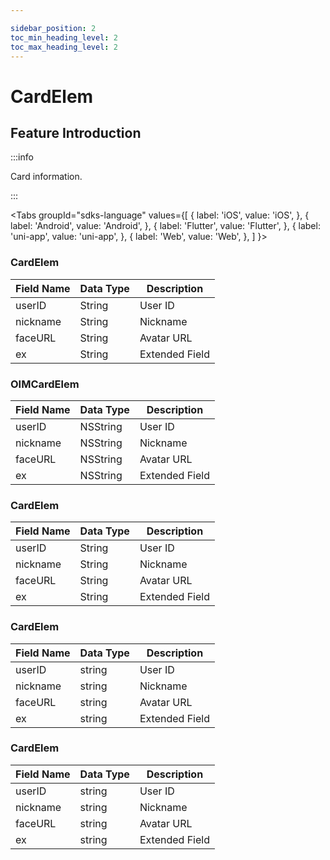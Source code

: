 ```yaml
---

sidebar_position: 2
toc_min_heading_level: 2
toc_max_heading_level: 2
---
```


# CardElem

## Feature Introduction

:::info

Card information.

:::

<Tabs
groupId="sdks-language"
values={[
{ label: 'iOS', value: 'iOS', },
{ label: 'Android', value: 'Android', },
{ label: 'Flutter', value: 'Flutter', },
{ label: 'uni-app', value: 'uni-app', },
{ label: 'Web', value: 'Web', },
]
}>

<TabItem value="Flutter">

### CardElem

| Field Name | Data Type | Description       |
| ---------- | --------- | ----------------- |
| userID     | String    | User ID           |
| nickname   | String    | Nickname          |
| faceURL    | String    | Avatar URL        |
| ex         | String    | Extended Field    |

</TabItem>

<TabItem value="iOS">

### OIMCardElem

| Field Name | Data Type | Description       |
| ---------- | --------- | ----------------- |
| userID     | NSString  | User ID           |
| nickname   | NSString  | Nickname          |
| faceURL    | NSString  | Avatar URL        |
| ex         | NSString  | Extended Field    |

</TabItem>

<TabItem value="Android">

### CardElem

| Field Name | Data Type | Description       |
| ---------- | --------- | ----------------- |
| userID     | String    | User ID           |
| nickname   | String    | Nickname          |
| faceURL    | String    | Avatar URL        |
| ex         | String    | Extended Field    |

</TabItem>

<TabItem value="Web">

### CardElem

| Field Name | Data Type | Description       |
| ---------- | --------- | ----------------- |
| userID     | string    | User ID           |
| nickname   | string    | Nickname          |
| faceURL    | string    | Avatar URL        |
| ex         | string    | Extended Field    |

</TabItem>

<TabItem value="uni-app">

### CardElem

| Field Name | Data Type | Description       |
| ---------- | --------- | ----------------- |
| userID     | string    | User ID           |
| nickname   | string    | Nickname          |
| faceURL    | string    | Avatar URL        |
| ex         | string    | Extended Field    |

</TabItem>

</Tabs>